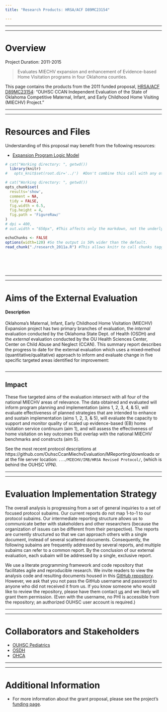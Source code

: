 ```yaml
---
title: "Research Products: HRSA/ACF D89MC23154"

---
```


***
***
# Overview

Project Duration: 2011-2015

> Evaluates MIECHV expansion and enhancement of Evidence-based Home Visitation programs in four Oklahoma counties.

This page contains the products from the 2011 funded proposal, [HRSA/ACF D89MC23154](https://perf-data.hrsa.gov/mchb/DGISReports/Abstract/AbstractDetails.aspx?Source=TVIS&GrantNo=D89MC23154&FY=2012): "OUHSC CCAN Independent Evaluation of the State of Oklahoma Competitive Maternal, Infant, and Early Childhood Home Visiting (MIECHV) Project." 

***
***
# Resources and Files
Understanding of this proposal may benefit from the following resources: 

 * [Expansion Program Logic Model](./funding/2011a/funding_2011a_logic_model.pdf)

<!--  Set the working directory to the repository's base directory; this assumes the report is nested inside of just one directory.-->
```r
# cat("Working directory: ", getwd())
  library(knitr)
#   opts_knit$set(root.dir='../')  #Don't combine this call with any other chunk -especially one that uses file paths.
```

<!-- Set the report-wide options, and point to the external code file. -->
```r
# cat("Working directory: ", getwd())
opts_chunk$set(
  results='show', 
  comment = NA, 
  tidy = FALSE,
  fig.width = 6.5, 
  fig.height = 4, 
  fig.path = 'FigureRaw/'
)
# dpi = 400,
# out.width = "650px", #This affects only the markdown, not the underlying png file.  The height will be scaled appropriately.

echoChunks <- FALSE
options(width=120) #So the output is 50% wider than the default.
read_chunk("./research_2011a.R") #This allows knitr to call chunks tagged in the underlying *.R file.
```
<!-- Load the packages.  Suppress the output when loading packages. --> 
```r
```

<!-- Load any Global functions and variables declared in the R file.  Suppress the output. --> 
```r
```

<!-- Declare any global functions specific to a Rmd output.  Suppress the output. --> 
```r
```

<!-- Load the datasets.   -->
```r
```

<!-- Tweak the datasets.   -->
```r
```

***
***
# Aims of the External Evaluation
#### Description
Oklahoma's Maternal, Infant, Early Childhood Home Visitation (MIECHV) Expansion project has two primary branches  of evaluation, the *internal* evaluation conducted by the Oklahoma State Dept. of Health (OSDH) and the *external* evaluation conducted by the OU Health Sciences Center, Center on Child Abuse and Neglect (CCAN).  This summary report describes the progress to date for the external evaluation which uses a mixed‐method (quantitative/qualitative) approach to inform and evaluate change in five specific targeted areas identified for improvement: 

```r
```

***
## Impact
These five targeted aims of the evaluation intersect with all four of the national MIECHV areas of relevance.  The data obtained and evaluated will inform program planning and implementation (aims 1, 2, 3, 4, & 5), will evaluate effectiveness of planned strategies that are intended to enhance and sustain implementation (aims 1, 2, 3, & 5), will evaluate the capacity to support and monitor quality of scaled up evidence-based (EB) home visitation service continuum (aim 1), and will assess the effectiveness of home visitation on key outcomes that overlap with the national MIECHV benchmarks and constructs (aim 5).  

See the most recent protocol descriptions at https://github.com/OuhscCcanMiechvEvaluation/MReporting/downloads or at the file server location:  `.../MIECHV/IRB/HRSA Revised Protocol/`, (which is behind the OUHSC VPN).

***
***
# Evaluation Implementation Strategy
The overall analysis is progressing from a set of general inquiries to a set of focused protocol subaims.  Our current reports do not map 1-to-1 to our protocol subaims.  Our intermediate reporting structure allows us to communicate better with stakeholders and other researchers (because the organization of issues can be different from their perspective).  The reports are currently structured so that we can approach others with a single document, instead of several scattered documents. Consequently, the following subaims are frequently addressed by several reports, and multiple subaims can refer to a common report.  By the conclusion of our external evaluation, each subaim will be addressed by a single, exclusive report.

We use a literate programming framework and code repository that facilitates agile and reproducible research.  We invite readers to view the analysis code and resulting documents housed in this [GitHub repository](https://github.com/OuhscCcanMiechvEvaluation/MReporting).  However, we ask that you not pass the GitHub  username and password to anyone who did not received it from us.  If you know someone who would like to review the repository, please have them contact [us](william-beasley@ouhsc.edu) and we likely will grant them permission. (Even with the username, no PHI is accessible from the repository; an authorized OUHSC user account is required.)

***
***
# Collaborators and Stakeholders

 * [OUHSC Pediatrics](./about_collaborators.html#ouhsc-pediatrics)
 * [OSDH](./about_collaborators.html#osdh)
 * [OHCA](./about_collaborators.html#ohca)

***
***
# Additional Information
 * For more information about the grant proposal, please see the project's
[funding page](./funding_2011a.html).

<!--
# Session Information
For the sake of documentation and reproducibility, the current report was rendered on a system using the following software.

```r
cat("Report rendered by", Sys.info()["user"], "at", strftime(Sys.time(), "%Y-%m-%d, %H:%M %z"))
sessionInfo()
```
-->
